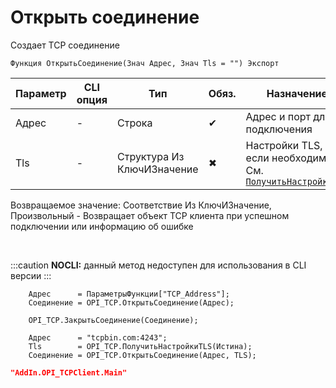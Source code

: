 ﻿---
sidebar_position: 1
description: Открыть соединение  и другие функции для работы с TCP в Открытом пакете интеграций - бесплатной open-source библиотеке интеграций для 1С:Предприятие 8, OneScript и CLI
keywords: [1C, 1С, 1С:Предприятие, 1С:Предприятие 8.3, API, Интеграция, Сервисы, Обмен, OneScript, CLI, TCP]
---


# Открыть соединение 
 Создает TCP соединение



`Функция ОткрытьСоединение(Знач Адрес, Знач Tls = "") Экспорт`

  | Параметр | CLI опция | Тип | Обяз. | Назначение |
  |-|-|-|-|-|
  | Адрес | - | Строка | &#x2714; | Адрес и порт для подключения |
  | Tls | - | Структура Из КлючИЗначение | &#x2716; | Настройки TLS, если необходимо. См. [`ПолучитьНастройкиTls`](/docs/TCP/Client-methods/Get-tls-settings) |

  
  Возвращаемое значение:   Соответствие Из КлючИЗначение, Произвольный -  Возвращает объект TCP клиента при успешном подключении или информацию об ошибке

<br/>


:::caution
**NOCLI:** данный метод недоступен для использования в CLI версии
:::
<br/>


```bsl title="Пример использования для 1С:Предприятие/OneScript"
    Адрес      = ПараметрыФункции["TCP_Address"];
    Соединение = OPI_TCP.ОткрытьСоединение(Адрес);

    OPI_TCP.ЗакрытьСоединение(Соединение);

    Адрес      = "tcpbin.com:4243";
    Tls        = OPI_TCP.ПолучитьНастройкиTLS(Истина);
    Соединение = OPI_TCP.ОткрытьСоединение(Адрес, TLS);
```
    



```json title="Результат"
"AddIn.OPI_TCPClient.Main"
```
